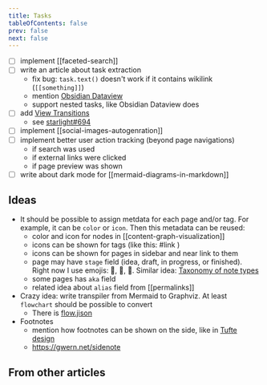 ```yaml
---
title: Tasks
tableOfContents: false
prev: false
next: false
---
```



- [ ] implement [[faceted-search]]
- [ ] write an article about task extraction
  - fix bug: `task.text()` doesn't work if it contains wikilink (`[[something]]`)
  - mention [Obsidian Dataview](https://blacksmithgu.github.io/obsidian-dataview/queries/query-types/#task)
  - support nested tasks, like Obsidian Dataview does
- [ ] add [View Transitions](https://docs.astro.build/en/guides/view-transitions/)
  - see [starlight#694](https://github.com/withastro/starlight/pull/694#issuecomment-2021611520)
- [ ] implement [[social-images-autogenration]]
- [ ] implement better user action tracking (beyond page navigations)
  - if search was used
  - if external links were clicked
  - if page preview was shown
- [ ] write about dark mode for [[mermaid-diagrams-in-markdown]]

## Ideas

- It should be possible to assign metdata for each page and/or tag. For example, it can be `color` or `icon`. Then this metadata can be reused:
  - color and icon for nodes in [[content-graph-visualization]]
  - icons can be shown for tags (like this: #link <MaterialSymbolsLink class="icon text" />)
  - icons can be shown for pages in sidebar and near link to them
  - page may have `stage` field (idea, draft, in progress, or finished). Right now I use emojis: 🧠, 🚷, 🚧. Similar idea: [Taxonomy of note types](https://www.ssp.sh/brain/taxonomy-of-note-types/)
  - some pages has `aka` field
  - related idea about `alias` field from [[permalinks]]
- Crazy idea: write transpiler from Mermaid to Graphviz. At least `flowchart` should be possible to convert
  - There is [flow.jison](https://github.com/mermaid-js/mermaid/blob/3809732e48a0822fad596d0815a6dc0e166dda94/packages/mermaid/src/diagrams/flowchart/parser/flow.jison)
- Footnotes
  - mention how footnotes can be shown on the side, like in [Tufte design](https://edwardtufte.github.io/tufte-css/)
  - https://gwern.net/sidenote

## From other articles


<TaskList />

